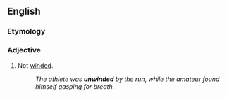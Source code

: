 ==English==

===Etymology===
{{prefix|un|winded|lang=en}}

===Adjective===
{{en-adj}}

# Not [[winded]].
#:''The athlete was '''unwinded''' by the run, while the amateur found himself gasping for breath.''